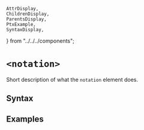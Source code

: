     AttrDisplay,
    ChildrenDisplay,
    ParentsDisplay,
    PtxExample,
    SyntaxDisplay,
} from "../../../components";

# `<notation>`

Short description of what the `notation` element does.

## Syntax

<SyntaxDisplay name="notation" />

## Examples

    